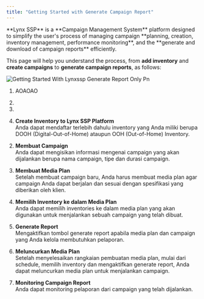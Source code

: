 ```yaml
---
title: "Getting Started with Generate Campaign Report"
---
```


<p class="text-md text-justify">
**Lynx SSP** is a **Campaign Management System** platform designed to simplify the user's process of managing campaign **planning, creation, inventory management, performance monitoring**, and the **generate and download of campaign reports** efficiently.

This page will help you understand the process, from **add inventory** and **create campaigns** to **generate campaign reports**, as follows:

</p>

![Getting Started With Lynxssp Generate Report Only Pn](/images/getting-started-with-lynxssp-generate-report-only.png)

1. AOAOAO
1. 
1. 
1. **Create Inventory to Lynx SSP Platform**\
   Anda dapat mendaftar terlebih dahulu inventory yang Anda miliki berupa DOOH (Digital-Out-of-Home) ataupun OOH (Out-of-Home) Inventory.

   <Card title="Membuat DOOH (Digital-Out-of-Home) Inventory">
     
   </Card>
   <Card title="Membuat OOH (Out-of-Home) Inventory" iconType="regular">
     
   </Card>

<div />

2. **Membuat Campaign**\
   Anda dapat mengisikan informasi mengenai campaign yang akan dijalankan berupa nama campaign, tipe dan durasi campaign.

<div />

3. **Membuat Media Plan**\
   Setelah membuat campaign baru, Anda harus membuat media plan agar campaign Anda dapat berjalan dan sesuai dengan spesifikasi yang diberikan oleh klien.

<div />

4. **Memilih Inventory ke dalam Media Plan**\
   Anda dapat memilih inventories ke dalam media plan yang akan digunakan untuk menjalankan sebuah campaign yang telah dibuat.

<div />

5. **Generate Report**\
   Mengaktifkan tombol generate report apabila media plan dan campaign yang Anda kelola membutuhkan pelaporan.

<div />

6. **Meluncurkan Media Plan**\
   Setelah menyelesaikan rangkaian pembuatan media plan, mulai dari schedule, memilih inventory dan mengaktifkan generate report, Anda dapat meluncurkan media plan untuk menjalankan campaign.

<div />

7. **Monitoring Campaign Report**\
   Anda dapat monitoring pelaporan dari campaign yang telah dijalankan.

   <Card title="Download Pelaporan Campaign">
     
   </Card>
   <Card title="Membagikan Pelaporan Campaign">
     
   </Card>
   <Card title="Mengakses Pelaporan Campaign">
     
   </Card>